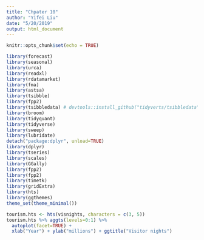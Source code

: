 ```yaml
---
title: "Chpater 10"
author: "Yifei Liu"
date: "5/20/2019"
output: html_document
---
```


```r
knitr::opts_chunk$set(echo = TRUE)
```

```r
library(forecast)
library(seasonal)
library(urca)
library(readxl)
library(rdatamarket)
library(fma)
library(astsa)
library(tsibble)
library(fpp2)
library(tsibbledata) # devtools::install_github("tidyverts/tsibbledata")
library(broom)
library(tidyquant)
library(tidyverse)
library(sweep)
library(lubridate)
detach("package:dplyr", unload=TRUE)
library(dplyr)
library(tseries)
library(scales)
library(GGally)
library(fpp2)
library(fpp2)
library(timetk)
library(gridExtra)
library(hts)
library(ggthemes)
theme_set(theme_minimal())
```

```r
tourism.hts <- hts(visnights, characters = c(3, 5))
tourism.hts %>% aggts(levels=0:1) %>%
  autoplot(facet=TRUE) +
  xlab("Year") + ylab("millions") + ggtitle("Visitor nights")
```






